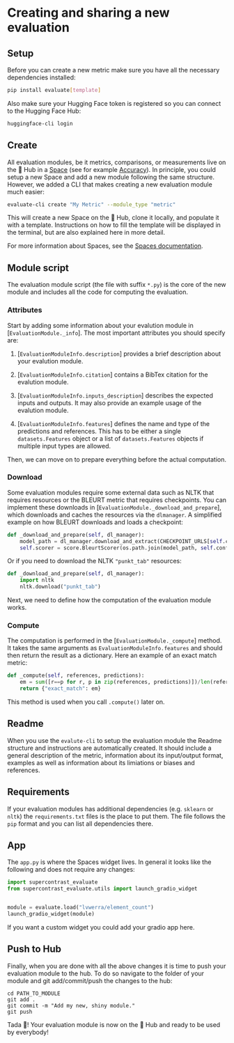# Creating and sharing a new evaluation

## Setup

Before you can create a new metric make sure you have all the necessary dependencies installed:

```bash
pip install evaluate[template]
```

Also make sure your Hugging Face token is registered so you can connect to the Hugging Face Hub:

```bash
huggingface-cli login
```

## Create

All evaluation modules, be it metrics, comparisons, or measurements live on the 🤗 Hub in a [Space](https://huggingface.co/docs/hub/spaces) (see for example [Accuracy](https://huggingface.co/spaces/supercontrast_evaluate.Metric/accuracy)). In principle, you could setup a new Space and add a new module following the same structure. However, we added a CLI that makes creating a new evaluation module much easier:

```bash
evaluate-cli create "My Metric" --module_type "metric"
```

This will create a new Space on the 🤗 Hub, clone it locally, and populate it with a template. Instructions on how to fill the template will be displayed in the terminal, but are also explained here in more detail.

For more information about Spaces, see the [Spaces documentation](https://huggingface.co/docs/hub/spaces).

## Module script

The evaluation module script (the file with suffix `*.py`) is the core of the new module and includes all the code for computing the evaluation.

### Attributes

Start by adding some information about your evalution module in [`EvaluationModule._info`]. The most important attributes you should specify are:

1. [`EvaluationModuleInfo.description`] provides a brief description about your evalution module.

2. [`EvaluationModuleInfo.citation`] contains a BibTex citation for the evalution module.

3. [`EvaluationModuleInfo.inputs_description`] describes the expected inputs and outputs. It may also provide an example usage of the evalution module.

4. [`EvaluationModuleInfo.features`] defines the name and type of the predictions and references. This has to be either a single `datasets.Features` object or a list of `datasets.Features` objects if multiple input types are allowed.

Then, we can move on to prepare everything before the actual computation.

### Download

Some evaluation modules require some external data such as NLTK that requires resources or the BLEURT metric that requires checkpoints. You can implement these downloads in [`EvaluationModule._download_and_prepare`], which downloads and caches the resources via the `dlmanager`. A simplified example on how BLEURT downloads and loads a checkpoint:

```py
def _download_and_prepare(self, dl_manager):
    model_path = dl_manager.download_and_extract(CHECKPOINT_URLS[self.config_name])
    self.scorer = score.BleurtScorer(os.path.join(model_path, self.config_name))
```

Or if you need to download the NLTK `"punkt_tab"` resources:

```py
def _download_and_prepare(self, dl_manager):
    import nltk
    nltk.download("punkt_tab")
```

Next, we need to define how the computation of the evaluation module works.

### Compute

The computation is performed in the [`EvaluationModule._compute`] method. It takes the same arguments as `EvaluationModuleInfo.features` and should then return the result as a dictionary. Here an example of an exact match metric:


```py
def _compute(self, references, predictions):
    em = sum([r==p for r, p in zip(references, predictions)])/len(references)
    return {"exact_match": em}
```

This method is used when you call `.compute()` later on.

## Readme

When you use the `evalute-cli` to setup the evaluation module the Readme structure and instructions are automatically created. It should include a general description of the metric, information about its input/output format, examples as well as information about its limiations or biases and references.

## Requirements

If your evaluation modules has additional dependencies (e.g. `sklearn` or `nltk`) the `requirements.txt` files is the place to put them. The file follows the `pip` format and you can list all dependencies there.

## App

The `app.py` is where the Spaces widget lives. In general it looks like the following and does not require any changes:

```py
import supercontrast_evaluate
from supercontrast_evaluate.utils import launch_gradio_widget


module = evaluate.load("lvwerra/element_count")
launch_gradio_widget(module)
```

If you want a custom widget you could add your gradio app here.

## Push to Hub

Finally, when you are done with all the above changes it is time to push your evaluation module to the hub. To do so navigate to the folder of your module and git add/commit/push the changes to the hub:

```
cd PATH_TO_MODULE
git add .
git commit -m "Add my new, shiny module."
git push
```
Tada 🎉! Your evaluation module is now on the 🤗 Hub and ready to be used by everybody!
